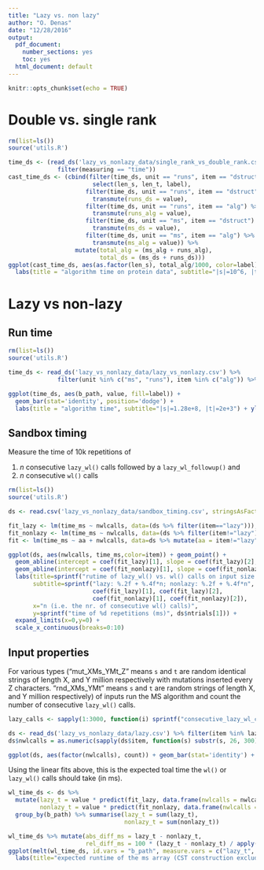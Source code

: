 ```yaml
---
title: "Lazy vs. non lazy"
author: "O. Denas"
date: "12/28/2016"
output:
  pdf_document: 
    number_sections: yes
    toc: yes
  html_document: default
---
```


```r
knitr::opts_chunk$set(echo = TRUE)
```

# Double vs. single rank

```r
rm(list=ls())
source('utils.R')

time_ds <- (read_ds('lazy_vs_nonlazy_data/single_rank_vs_double_rank.csv') %>% 
              filter(measuring == "time"))
cast_time_ds <- (cbind(filter(time_ds, unit == "runs", item == "dstruct") %>% 
                        select(len_s, len_t, label),
                      filter(time_ds, unit == "runs", item == "dstruct") %>% 
                        transmute(runs_ds = value),
                      filter(time_ds, unit == "runs", item == "alg") %>% 
                        transmute(runs_alg = value),
                      filter(time_ds, unit == "ms", item == "dstruct") %>% 
                        transmute(ms_ds = value),
                      filter(time_ds, unit == "ms", item == "alg") %>% 
                        transmute(ms_alg = value)) %>% 
                   mutate(total_alg = (ms_alg + runs_alg), 
                          total_ds = (ms_ds + runs_ds)))
ggplot(cast_time_ds, aes(as.factor(len_s), total_alg/1000, color=label)) + geom_boxplot() + 
  labs(title = "algorithm time on protein data", subtitle="|s|=10^6, |t|=10^5") + ylab('seconds') + xlab("|s|")
```


# Lazy vs non-lazy
## Run time
```r
rm(list=ls())
source('utils.R')

time_ds <- read_ds('lazy_vs_nonlazy_data/lazy_vs_nonlazy.csv') %>% 
              filter(unit %in% c("ms", "runs"), item %in% c("alg")) %>% select(len_s, unit, value, item, label, b_path)

ggplot(time_ds, aes(b_path, value, fill=label)) + 
  geom_bar(stat='identity', position='dodge') + 
  labs(title = "algorithm time", subtitle="|s|=1.28e+8, |t|=2e+3") + ylab('ms') + xlab("input type") + theme(axis.text.x = element_text(angle = 90, hjust = 1))  
```


## Sandbox timing
Measure the time of 10k repetitions of 

 (1) $n$ consecutive `lazy_wl()` calls followed by a `lazy_wl_followup()` and 
 (2) $n$ consecutive `wl()` calls


```r
rm(list=ls())
source('utils.R')

ds <- read.csv('lazy_vs_nonlazy_data/sandbox_timing.csv', stringsAsFactors = FALSE) %>% filter(item != "dstruct")

fit_lazy <- lm(time_ms ~ nwlcalls, data=(ds %>% filter(item=="lazy"))); #coef(fit_lazy)
fit_nonlazy <- lm(time_ms ~ nwlcalls, data=(ds %>% filter(item!="lazy"))); #coef(fit_nonlazy)
fit <- lm(time_ms ~ aa + nwlcalls, data=ds %>% mutate(aa = item!="lazy")); #summary(fit)

ggplot(ds, aes(nwlcalls, time_ms,color=item)) + geom_point() + 
  geom_abline(intercept = coef(fit_lazy)[1], slope = coef(fit_lazy)[2], color='red', alpha=0.5) + 
  geom_abline(intercept = coef(fit_nonlazy)[1], slope = coef(fit_nonlazy)[2], color='green', alpha=0.5) +
  labs(title=sprintf("rutime of lazy_wl() vs. wl() calls on input size %d", ds$s[1]), 
       subtitle=sprintf("lazy: %.2f + %.4f*n; nonlazy: %.2f + %.4f*n", 
                        coef(fit_lazy)[1], coef(fit_lazy)[2],
                        coef(fit_nonlazy)[1], coef(fit_nonlazy)[2]), 
       x="n (i.e. the nr. of consecutive wl() calls)", 
       y=sprintf("time of %d repetitions (ms)", ds$ntrials[1])) + 
  expand_limits(x=0,y=0) + 
  scale_x_continuous(breaks=0:10)
```



## Input properties

For various types ("mut_XMs_YMt_Z" means `s` and `t` are random identical strings of length X, and Y million respectively with mutations inserted every Z characters. "rnd_XMs_YMt" means `s` and `t` are random strings of length X, and Y million respectively) of inputs run the MS algorithm and count the number of consecutive `lazy_wl()` calls.

```r
lazy_calls <- sapply(1:3000, function(i) sprintf("consecutive_lazy_wl_calls%d", i))

ds <- read_ds('lazy_vs_nonlazy_data/lazy.csv') %>% filter(item %in% lazy_calls, label=="lazy") %>% mutate(count = value)
ds$nwlcalls = as.numeric(sapply(ds$item, function(s) substr(s, 26, 300)))

ggplot(ds, aes(factor(nwlcalls), count)) + geom_bar(stat='identity') + facet_wrap(~b_path, scale='free')+ theme(axis.text.x = element_text(angle = 90, hjust = 1))
```

Using the linear fits above, this is the expected toal time the `wl()` or `lazy_wl()` calls should take (in ms).

```r
wl_time_ds <- ds %>% 
  mutate(lazy_t = value * predict(fit_lazy, data.frame(nwlcalls = nwlcalls)) / 10000,
         nonlazy_t = value * predict(fit_nonlazy, data.frame(nwlcalls = nwlcalls)) / 10000) %>% 
  group_by(b_path) %>% summarise(lazy_t = sum(lazy_t), 
                                 nonlazy_t = sum(nonlazy_t))

wl_time_ds %>% mutate(abs_diff_ms = lazy_t - nonlazy_t, 
                      rel_diff_ms = 100 * (lazy_t - nonlazy_t) / apply(cbind(lazy_t, nonlazy_t), 1, max))
ggplot(melt(wl_time_ds, id.vars = "b_path", measure.vars = c("lazy_t", "nonlazy_t")), aes(b_path, value, fill=variable)) + geom_bar(stat="identity", position="dodge")+ theme(axis.text.x = element_text(angle = 90, hjust = 1)) + 
  labs(title="expected runtime of the ms array (CST construction excluded) in seconds.") 
```
